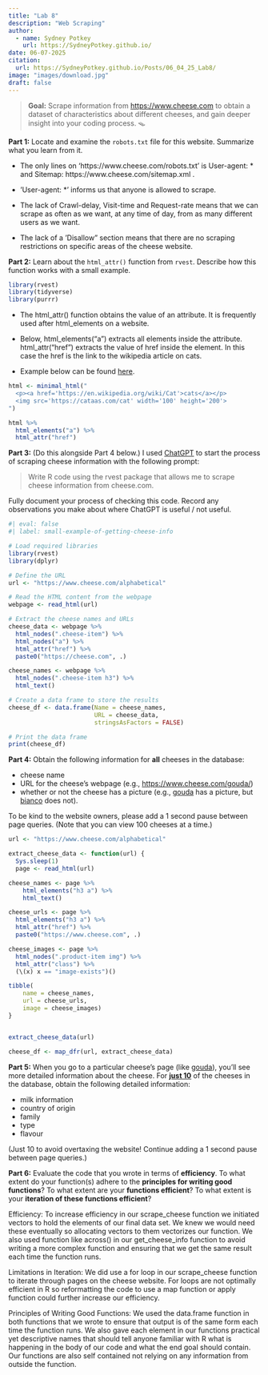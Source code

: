 ```yaml
---
title: "Lab 8"
description: "Web Scraping"
author:
  - name: Sydney Potkey
    url: https://SydneyPotkey.github.io/
date: 06-07-2025
citation: 
  url: https://SydneyPotkey.github.io/Posts/06_04_25_Lab8/ 
image: "images/download.jpg"
draft: false 
---
```


> **Goal:** Scrape information from <https://www.cheese.com> to obtain a dataset
> of characteristics about different cheeses, and gain deeper insight into your
> coding process. 🪤

**Part 1:** Locate and examine the `robots.txt` file for this website. Summarize
what you learn from it.

- The only lines on 'https://www.cheese.com/robots.txt' is User-agent: * and Sitemap: https://www.cheese.com/sitemap.xml .

- 'User-agent: *' informs us that anyone is allowed to scrape.

- The lack of Crawl-delay, Visit-time and Request-rate means that we can scrape as often as we want, at any time of day, from as many different users as we want.

- The lack of a 'Disallow" section means that there are no scraping restrictions on specific areas of the cheese website.


**Part 2:** Learn about the `html_attr()` function from `rvest`. Describe how
this function works with a small example.

```r
library(rvest)
library(tidyverse)
library(purrr)
```

- The html_attr() function obtains the value of an attribute. It is frequently used after html_elements on a website. 

- Below, html_elements("a") extracts all elements inside the <a> attribute. html_attr("href") extracts the value of href inside the <a> element. In this case the href is the link to the wikipedia article on cats.

- Example below can be found [here](https://cran.r-project.org/web/packages/rvest/vignettes/rvest.html).

```r
html <- minimal_html("
  <p><a href='https://en.wikipedia.org/wiki/Cat'>cats</a></p>
  <img src='https://cataas.com/cat' width='100' height='200'>
")

html %>% 
  html_elements("a") %>% 
  html_attr("href")
```


**Part 3:** (Do this alongside Part 4 below.) I 
used [ChatGPT](https://chat.openai.com/chat) to start the process of scraping
cheese information with the following prompt:

> Write R code using the rvest package that allows me to scrape cheese
> information from cheese.com.

Fully document your process of checking this code. Record any observations you
make about where ChatGPT is useful / not useful.

```r
#| eval: false
#| label: small-example-of-getting-cheese-info

# Load required libraries
library(rvest)
library(dplyr)

# Define the URL
url <- "https://www.cheese.com/alphabetical"

# Read the HTML content from the webpage
webpage <- read_html(url)

# Extract the cheese names and URLs
cheese_data <- webpage %>%
  html_nodes(".cheese-item") %>%
  html_nodes("a") %>%
  html_attr("href") %>%
  paste0("https://cheese.com", .)

cheese_names <- webpage %>%
  html_nodes(".cheese-item h3") %>%
  html_text()

# Create a data frame to store the results
cheese_df <- data.frame(Name = cheese_names,
                        URL = cheese_data,
                        stringsAsFactors = FALSE)

# Print the data frame
print(cheese_df)
```

**Part 4:** Obtain the following information for **all** cheeses in the
database:

-   cheese name
-   URL for the cheese's webpage (e.g., <https://www.cheese.com/gouda/>)
-   whether or not the cheese has a picture (e.g., 
[gouda](https://www.cheese.com/gouda/) has a picture, but 
[bianco](https://www.cheese.com/bianco/) does not).

To be kind to the website owners, please add a 1 second pause between page
queries. (Note that you can view 100 cheeses at a time.)


```r

url <- "https://www.cheese.com/alphabetical"

extract_cheese_data <- function(url) {
  Sys.sleep(1)  
  page <- read_html(url)

cheese_names <- page %>%
    html_elements("h3 a") %>%
    html_text()

cheese_urls <- page %>%
  html_elements("h3 a") %>%
  html_attr("href") %>%
  paste0("https://www.cheese.com", .)

cheese_images <- page %>% 
  html_nodes(".product-item img") %>% 
  html_attr("class") %>%
  (\(x) x == "image-exists")()

tibble(
    name = cheese_names,
    url = cheese_urls,
    image = cheese_images)
}


extract_cheese_data(url)

cheese_df <- map_dfr(url, extract_cheese_data)


```


**Part 5:** When you go to a particular cheese's page (like 
[gouda](https://www.cheese.com/gouda/)), you'll see more detailed information
about the cheese. For [**just 10**]{.underline} of the cheeses in the database,
obtain the following detailed information:

-   milk information
-   country of origin
-   family
-   type
-   flavour

(Just 10 to avoid overtaxing the website! Continue adding a 1 second pause
between page queries.)

**Part 6:** Evaluate the code that you wrote in terms of **efficiency**. To
what extent do your function(s) adhere to the **principles for writing good functions**?
To what extent are your **functions efficient**? To what extent is your 
**iteration of these functions efficient**? 


Efficiency: 
To increase efficiency in our scrape_cheese function we initiated vectors to hold the elements of our final data set. We knew we would need these eventually so allocating vectors to them vectorizes our function. We also used function like across() in our get_cheese_info function to avoid writing a more complex function and ensuring that we get the same result each time the function runs. 

Limitations in Iteration:
We did use a for loop in our scrape_cheese function to iterate through pages on the cheese website. For loops are not optimally efficient in R so reformatting the code to use a map function or apply function could further increase our efficiency. 

Principles of Writing Good Functions: 
We used the data.frame function in both functions that we wrote to ensure that output is of the same form each time the function runs. We also gave each element in our functions practical yet descriptive names that should tell anyone familiar with R what is happening in the body of our code and what the end goal should contain. Our functions are also self contained not relying on any information from outside the function. 








